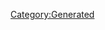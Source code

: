 {{Database/Music/MusicInfo
 |ID=116
 |Cov=117
 |Cd=4
 |Nam=111
 |Div=111
 |Ma=3
 |SerieId=3
 |SerieLogoId=3
 |WavId=117
 |VariationId=0
 |Dsc=111
 |Strt=10
 |ValkyrieBattle=1
 |ValkyrieIntro=1
 |ValkyrieIntroSky=1
 |DivaSolo=1
 |DivaMulti=1
 |Exp=3
}}
[[Category:Generated]]
